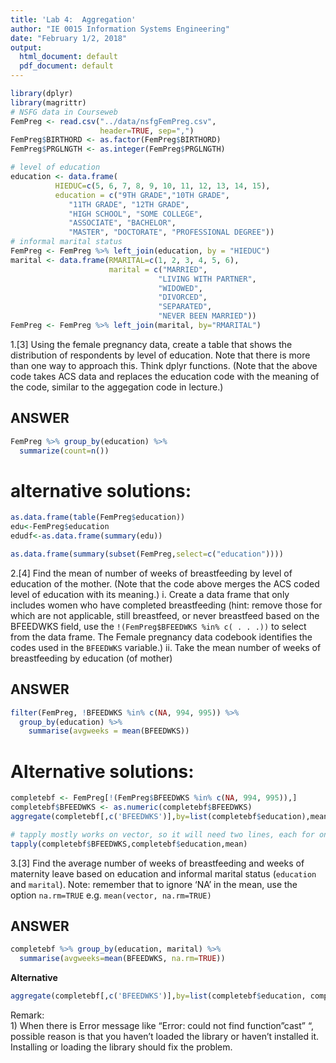 ```yaml
---
title: 'Lab 4:  Aggregation'
author: "IE 0015 Information Systems Engineering"
date: "February 1/2, 2018"
output:
  html_document: default
  pdf_document: default
---
```


```r
library(dplyr)
library(magrittr)
# NSFG data in Courseweb
FemPreg <- read.csv("../data/nsfgFemPreg.csv",
                    header=TRUE, sep=",")
FemPreg$BIRTHORD <- as.factor(FemPreg$BIRTHORD)
FemPreg$PRGLNGTH <- as.integer(FemPreg$PRGLNGTH)
```

```r
# level of education
education <- data.frame(
          HIEDUC=c(5, 6, 7, 8, 9, 10, 11, 12, 13, 14, 15),
          education = c("9TH GRADE","10TH GRADE",
             "11TH GRADE", "12TH GRADE",
             "HIGH SCHOOL", "SOME COLLEGE",
             "ASSOCIATE", "BACHELOR",
             "MASTER", "DOCTORATE", "PROFESSIONAL DEGREE"))
# informal marital status
FemPreg <- FemPreg %>% left_join(education, by = "HIEDUC")
marital <- data.frame(RMARITAL=c(1, 2, 3, 4, 5, 6),
                      marital = c("MARRIED",
                                 "LIVING WITH PARTNER",
                                 "WIDOWED",
                                 "DIVORCED",
                                 "SEPARATED",
                                 "NEVER BEEN MARRIED"))
FemPreg <- FemPreg %>% left_join(marital, by="RMARITAL")
```

1.[3]  Using the female pregnancy data, create a table  that shows the distribution of respondents by level of education. Note that there is more than one way to approach this.  Think dplyr functions. (Note that the above code takes ACS data and replaces the education code with the meaning of the code, similar to the aggegation code in lecture.)


## ANSWER
```r
FemPreg %>% group_by(education) %>%
  summarize(count=n())
```

# alternative solutions:
```r
as.data.frame(table(FemPreg$education))
edu<-FemPreg$education
edudf<-as.data.frame(summary(edu))

as.data.frame(summary(subset(FemPreg,select=c("education"))))
```

2.[4]  Find the mean of number of weeks of breastfeeding  by level of education of the mother. (Note that the code above merges the ACS coded level of education with its meaning.) 
  i.  Create a data frame that only includes women who have completed breastfeeding (hint: remove those for which are not applicable, still breastfeed, or never breastfeed based on the BFEEDWKS field, use the `!(FemPreg$BFEEDWKS %in% c( . . .))` to select from the data frame. The Female pregnancy data codebook identifies the codes used in the `BFEEDWKS` variable.)
  ii.  Take the mean number of weeks of breastfeeding by education (of mother) 

## ANSWER
```r
filter(FemPreg, !BFEEDWKS %in% c(NA, 994, 995)) %>%
  group_by(education) %>%
    summarise(avgweeks = mean(BFEEDWKS))
```

# Alternative solutions:

```r
completebf <- FemPreg[!(FemPreg$BFEEDWKS %in% c(NA, 994, 995)),]
completebf$BFEEDWKS <- as.numeric(completebf$BFEEDWKS)
aggregate(completebf[,c('BFEEDWKS')],by=list(completebf$education),mean,na.rm=TRUE)
```
```r
# tapply mostly works on vector, so it will need two lines, each for one vector. 
tapply(completebf$BFEEDWKS,completebf$education,mean)
```

3.[3]  Find the average number of weeks of breastfeeding and weeks of maternity leave based on education and informal marital status (`education` and `marital`). Note: remember that to ignore 'NA' in the mean, use the option `na.rm=TRUE`  e.g. `mean(vector, na.rm=TRUE)`

## ANSWER
```r
completebf %>% group_by(education, marital) %>%
  summarise(avgweeks=mean(BFEEDWKS, na.rm=TRUE))
```

**Alternative**

```r
aggregate(completebf[,c('BFEEDWKS')],by=list(completebf$education, completebf$marital),mean,na.rm=TRUE)
```


Remark:   
1) When there is Error message like "Error: could not find function "cast" ", possible reason is that you haven't 
loaded the library or haven't installed it. Installing or loading the library should fix the problem.       
